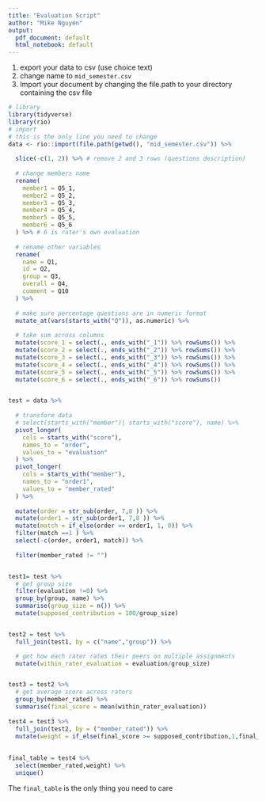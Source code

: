 ```yaml
---
title: "Evaluation Script"
author: "Mike Nguyen"
output:
  pdf_document: default
  html_notebook: default
---
```


1.  export your data to csv (use choice text)
2.  change name to `mid_semester.csv`
3.  Import your document by changing the file.path to your directory containing the csv file

```r
# library
library(tidyverse)
library(rio)
# import 
# this is the only line you need to change 
data <- rio::import(file.path(getwd(), "mid_semester.csv")) %>%
  
  slice(-c(1, 2)) %>% # remove 2 and 3 rows (questions description)
  
  # change members name
  rename(
    member1 = Q5_1,
    member2 = Q5_2,
    member3 = Q5_3,
    member4 = Q5_4,
    member5 = Q5_5,
    member6 = Q5_6
  ) %>% # 6 is rater's own evaluation
  
  # rename other variables
  rename(
    name = Q1,
    id = Q2,
    group = Q3,
    overall = Q4,
    comment = Q10
  ) %>%
  
  # make sure percentage questions are in numeric format
  mutate_at(vars(starts_with("Q")), as.numeric) %>%
  
  # take sum across columns
  mutate(score_1 = select(., ends_with("_1")) %>% rowSums()) %>%
  mutate(score_2 = select(., ends_with("_2")) %>% rowSums()) %>%
  mutate(score_3 = select(., ends_with("_3")) %>% rowSums()) %>%
  mutate(score_4 = select(., ends_with("_4")) %>% rowSums()) %>%
  mutate(score_5 = select(., ends_with("_5")) %>% rowSums()) %>%
  mutate(score_6 = select(., ends_with("_6")) %>% rowSums())


test = data %>% 
  
  # transform data 
  # select(starts_with("member")| starts_with("score"), name) %>%
  pivot_longer(
    cols = starts_with("score"),
    names_to = "order",
    values_to = "evaluation"
  ) %>% 
  pivot_longer(
    cols = starts_with("member"),
    names_to = "order1",
    values_to = "member_rated"
  ) %>% 
  
  mutate(order = str_sub(order, 7,8 )) %>% 
  mutate(order1 = str_sub(order1, 7,8 )) %>% 
  mutate(match = if_else(order == order1, 1, 0)) %>% 
  filter(match ==1 ) %>% 
  select(-c(order, order1, match)) %>% 
  
  filter(member_rated != "")


test1= test %>% 
  # get group size
  filter(evaluation !=0) %>% 
  group_by(group, name) %>%
  summarise(group_size = n()) %>% 
  mutate(supposed_contribution = 100/group_size)


test2 = test %>% 
  full_join(test1, by = c("name","group")) %>% 

  # get how each rater rates their peers on multiple assignments
  mutate(within_rater_evaluation = evaluation/group_size) 


test3 = test2 %>% 
  # get average score across raters
  group_by(member_rated) %>% 
  summarise(final_score = mean(within_rater_evaluation))
  
test4 = test3 %>% 
  full_join(test2, by = ("member_rated")) %>% 
  mutate(weight = if_else(final_score >= supposed_contribution,1,final_score/supposed_contribution)) 
  
  
final_table = test4 %>% 
  select(member_rated,weight) %>% 
  unique() 

```

The `final_table` is the only thing you need to care
